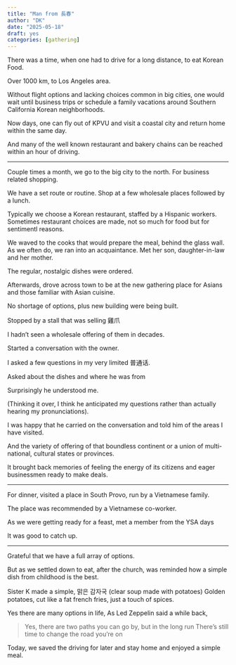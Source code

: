 ```yaml
---
title: "Man from 長春"
author: "DK"
date: "2025-05-18"
draft: yes
categories: [gathering]
---
```


There was a time, when one had to drive for a long distance, to eat Korean Food.

Over 1000 km, to Los Angeles area.

Without flight options and lacking choices common in big cities, one would wait until business trips or schedule a family vacations around Southern California Korean neighborhoods.

Now days, one can fly out of KPVU and visit a coastal city and return home within the same day.

And many of the well known restaurant and bakery chains can be reached within an hour of driving.

------------------------------------------------------------------------

Couple times a month, we go to the big city to the north. For business related shopping.

We have a set route or routine. Shop at a few wholesale places followed by a lunch.

Typically we choose a Korean restaurant, staffed by a Hispanic workers. Sometimes restaurant choices are made, not so much for food but for sentimentl reasons.

We waved to the cooks that would prepare the meal, behind the glass wall. As we often do, we ran into an acquaintance. Met her son, daughter-in-law and her mother.

The regular, nostalgic dishes were ordered.

Afterwards, drove across town to be at the new gathering place for Asians and those familiar with Asian cuisine.

No shortage of options, plus new building were being built.

Stopped by a stall that was selling 雞爪

I hadn't seen a wholesale offering of them in decades.

Started a conversation with the owner.

I asked a few questions in my very limited 普通话.

Asked about the dishes and where he was from

Surprisingly he understood me.

(Thinking it over, I think he anticipated my questions rather than actually hearing my pronunciations).

I was happy that he carried on the conversation and told him of the areas I have visited.

And the variety of offering of that boundless continent or a union of multi-national, cultural states or provinces.

It brought back memories of feeling the energy of its citizens and eager businessmen ready to make deals.

------------------------------------------------------------------------

For dinner, visited a place in South Provo, run by a Vietnamese family.

The place was recommended by a Vietnamese co-worker.

As we were getting ready for a feast, met a member from the YSA days

It was good to catch up.

------------------------------------------------------------------------

Grateful that we have a full array of options.

But as we settled down to eat, after the church, was reminded how a simple dish from childhood is the best.

Sister K made a simple, 맑은 감자국 (clear soup made with potatoes) Golden potatoes, cut like a fat french fries, just a touch of spices.

Yes there are many options in life, As Led Zeppelin said a while back,

> Yes, there are two paths you can go by, but in the long run There's still time to change the road you're on

Today, we saved the driving for later and stay home and enjoyed a simple meal.
